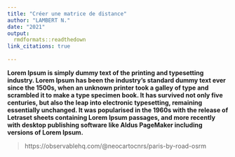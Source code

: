 ```yaml
---
title: "Créer une matrice de distance"
author: "LAMBERT N."
date: "2021"
output:
  rmdformats::readthedown
link_citations: true
  
---
```


**Lorem Ipsum is simply dummy text of the printing and typesetting industry. Lorem Ipsum has been the industry's standard dummy text ever since the 1500s, when an unknown printer took a galley of type and scrambled it to make a type specimen book. It has survived not only five centuries, but also the leap into electronic typesetting, remaining essentially unchanged. It was popularised in the 1960s with the release of Letraset sheets containing Lorem Ipsum passages, and more recently with desktop publishing software like Aldus PageMaker including versions of Lorem Ipsum.**

<div id="observablehq-map-3781e6bf"></div>

<script type="module">
import {Runtime, Inspector} from "https://cdn.jsdelivr.net/npm/@observablehq/runtime@4/dist/runtime.js";
import define from "https://api.observablehq.com/@neocartocnrs/paris-by-road-osrm.js?v=3";
new Runtime().module(define, name => {
  if (name === "map") return new Inspector(document.querySelector("#observablehq-map-3781e6bf"));
});
</script>

> https://observablehq.com/@neocartocnrs/paris-by-road-osrm